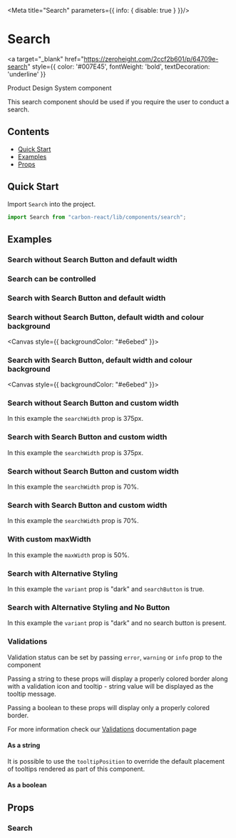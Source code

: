 
<Meta title="Search" parameters={{ info: { disable: true } }}/>

# Search

<a
  target="_blank"
  href="https://zeroheight.com/2ccf2b601/p/64709e-search"
  style={{ color: '#007E45', fontWeight: 'bold', textDecoration: 'underline' }}
>
  Product Design System component 
</a>

This search component should be used if you require the user to conduct a search.

## Contents

- [Quick Start](#quick-start)
- [Examples](#examples)
- [Props](#props)

## Quick Start

Import `Search` into the project.

```javascript
import Search from "carbon-react/lib/components/search";
```

## Examples

### Search without Search Button and default width

<Canvas>
  <Story name="default" story={stories.Default} />
</Canvas>

### Search can be controlled

<Canvas>
  <Story name="controlled" story={stories.Controlled} />
</Canvas>

### Search with Search Button and default width

<Canvas>
  <Story name="with SearchButton" story={stories.WithSearchButton} />
</Canvas>

### Search without Search Button, default width and colour background

<Canvas style={{ backgroundColor: "#e6ebed" }}>
  <Story
    name="default with colour background" 
    story={stories.DefaultWithColourBackground} 
  />
</Canvas>

### Search with Search Button, default width and colour background

<Canvas style={{ backgroundColor: "#e6ebed" }}>
  <Story
    name="with SearchButton and colour background" 
    story={stories.WithSearchButtonAndColourBackground} 
  />
</Canvas>

### Search without Search Button and custom width

In this example the `searchWidth` prop is 375px.

<Canvas>
  <Story name="custom Width using px" story={stories.CustomWidthUsingPx} />
</Canvas>

### Search with Search Button and custom width

In this example the `searchWidth` prop is 375px.

<Canvas>
  <Story
    name="with SearchButton and Custom Width using px"
    story={stories.WithSearchButtonAndCustomWidthUsingPx} 
  />
</Canvas>

### Search without Search Button and custom width

In this example the `searchWidth` prop is 70%.

<Canvas>
  <Story 
    name="custom Width using %" 
    story={stories.CustomWidthUsingPercentage} 
  />
</Canvas>

### Search with Search Button and custom width

In this example the `searchWidth` prop is 70%.

<Canvas>
  <Story
    name="with SearchButton and Custom Width using %"
    story={stories.WithSearchButtonAndCustomWidthUsingPercentage} 
  />
</Canvas>

### With custom maxWidth

In this example the `maxWidth` prop is 50%.

<Canvas>
  <Story 
    name="with custom maxWidth"
    story={stories.WithCustomMaxWidth} 
  />
</Canvas>

### Search with Alternative Styling

In this example the `variant` prop is "dark" and `searchButton` is true.

<Canvas>
  <Story name="with Alt Styling" story={stories.WithAltStyling} />
</Canvas>

### Search with Alternative Styling and No Button

In this example the `variant` prop is "dark" and no search button is present.

<Canvas>
  <Story
    name="with Alt Styling and no button"
    story={stories.WithAltStylingAndNoButton} 
  />
</Canvas>

### Validations

Validation status can be set by passing `error`, `warning` or `info` prop to the component

Passing a string to these props will display a properly colored border along with a validation icon and tooltip - string value will be displayed as the tooltip message.

Passing a boolean to these props will display only a properly colored border.

For more information check our [Validations](?path=/docs/documentation-validations--page "Validations") documentation page

#### As a string

<Canvas>
  <Story name="validations - string - component" story={stories.ValidationsStringComponent} />
</Canvas>

It is possible to use the `tooltipPosition` to override the default placement of tooltips rendered as part of this component.

<Canvas>
  <Story
    name="validations - string - with tooltipPosition overriden - component"
    story={stories.ValidationsStringWithTooltipPositionOverridenComponent} 
  />
   
</Canvas>

#### As a boolean

<Canvas>
  <Story name="validations - boolean" story={stories.ValidationsBoolean} />
</Canvas>

## Props

### Search

<StyledSystemProps of={Search} noHeader margin />
